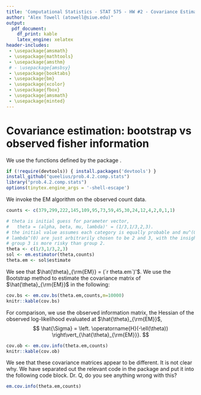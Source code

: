 ```yaml
---
title: 'Computational Statistics - STAT 575 - HW #2 - Covariance Estimation'
author: "Alex Towell (atowell@siue.edu)"
output:
  pdf_document:
    df_print: kable
    latex_engine: xelatex
header-includes:
 - \usepackage{amsmath}
 - \usepackage{mathtools}
 - \usepackage{amsthm}
 # - \usepackage{amsbsy}
 - \usepackage{booktabs}
 - \usepackage{bm}
 - \usepackage{xcolor}
 - \usepackage{fbox}
 - \usepackage{amsmath}
 - \usepackage{minted}
---
```


\newcommand{\var}{\operatorname{Var}}
\newcommand{\expect}{\operatorname{E}}
\newcommand{\cov}{\operatorname{Cov}}
\newcommand{\se}{\operatorname{SE}}
\newcommand{\mat}[1]{\mathbf{#1}} 
\newcommand{\eval}[2]{\left. #1 \right\vert_{#2}}
\newcommand{\poi}{\operatorname{POI}}
\newcommand{\argmax}{\operatorname{arg\,max}}

# Covariance estimation: bootstrap vs observed fisher information

We use the functions defined by the package \emph{prob.4.2.comp.stats}.

```r
if (!require(devtools)) { install.packages('devtools') }
install_github("queelius/prob.4.2.comp.stats")
library("prob.4.2.comp.stats")
options(tinytex.engine_args = '-shell-escape')
```

We invoke the EM algorithm on the observed count data.
```r
counts <- c(379,299,222,145,109,95,73,59,45,30,24,12,4,2,0,1,1)

# theta is initial guess for parameter vector,
#   theta = (alpha, beta, mu, lambda)' = (1/3,1/3,2,3).
# the initial value assumes each category is equally probable and mu^(0) and
# lambda^(0) are just arbitrarily chosen to be 2 and 3, with the insight that
# group 3 is more risky than group 2.
theta <- c(1/3,1/3,2,3)
sol <- em.estimator(theta,counts)
theta.em <- sol$estimate
```

We see that $\hat{\theta}_{\rm{EM}} = (`r theta.em`)'$.
We use the Bootstrap method to estimate the covariance matrix of
$\hat{\theta}_{\rm{EM}}$ in the following:
```r
cov.bs <- em.cov.bs(theta.em,counts,m=10000)
knitr::kable(cov.bs)
```

For comparison, we use the observed information matrix, the Hessian of the
observed log-likelihood evaluated at $\hat{\theta}_{\rm{EM}}$,
$$
  \hat{\Sigma} = \eval{\operatorname{H}(-\ell(\theta))}{\hat{\theta}_{\rm{EM}}}.
$$

```r
cov.ob <- em.cov.info(theta.em,counts)
knitr::kable(cov.ob)
```

We see that these covariance matrices appear to be different.
It is not clear why.
We have separated out the relevant code in the package and put it into the
following code block.
Dr. Q, do you see anything wrong with this?

```r
em.cov.info(theta.em,counts)
```